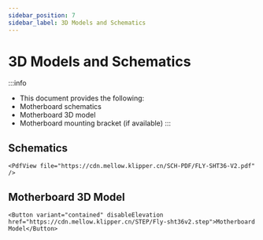 ```yaml
---
sidebar_position: 7
sidebar_label: 3D Models and Schematics
---
```




# 3D Models and Schematics


:::info
* This document provides the following:
* Motherboard schematics
* Motherboard 3D model
* Motherboard mounting bracket (if available)
:::

## Schematics

    <PdfView file="https://cdn.mellow.klipper.cn/SCH-PDF/FLY-SHT36-V2.pdf" />


## Motherboard 3D Model

    <Button variant="contained" disableElevation href="https://cdn.mellow.klipper.cn/STEP/Fly-sht36v2.step">Motherboard Model</Button>